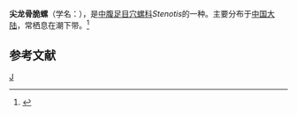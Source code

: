 {{Speciesbox
| taxon = Stenotis oxytropis
| binomial_authority = (Pilsbry)
}}
'''尖龙骨脆螺'''（学名：''{{lang|la|Stenotis oxytropis}}''），是[[中腹足目|中腹足目]][[穴螺科|穴螺科]]''Stenotis''的一种。主要分布于[[中国大陆|中国大陆]]，常栖息在潮下带。<ref>{{cite web|url=http://shell.sinica.edu.tw/chinese/shellbase_detail.php?science_no=6495|title=国际贝库：尖龙骨脆螺|publisher=台湾贝类资料库|accessdate=2009-08-11|archive-date=2016-03-04|archive-url=https://web.archive.org/web/20160304120359/http://shell.sinica.edu.tw/chinese/shellbase_detail.php?science_no=6495|dead-url=no}}</ref>

== 参考文献 ==
{{reflist}}

{{Taxonbar}}
[[Category:穴螺科|J]]
